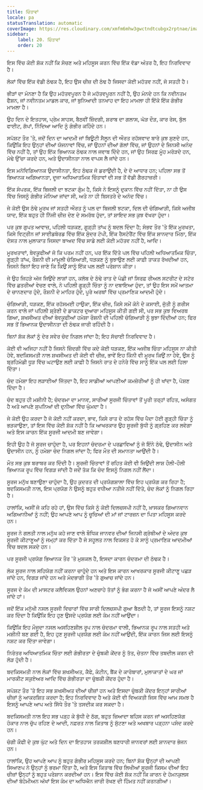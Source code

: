 ```yaml
---
title: ਚਿੰਤਾਵਾਂ
locale: pa
statusTranslation: automatic
coverImage: https://res.cloudinary.com/xmfm6mhw3gwctndtcubgx2rptnae/image/upload/v1741354419/small_cover_la_gran_rebelion_28716e29d2.webp
sidebar:
    label: 20. ਚਿੰਤਾਵਾਂ
    order: 20
---
```

ਇਸ ਵਿੱਚ ਕੋਈ ਸ਼ੱਕ ਨਹੀਂ ਕਿ ਸੋਚਣ ਅਤੇ ਮਹਿਸੂਸ ਕਰਨ ਵਿੱਚ ਇੱਕ ਵੱਡਾ ਅੰਤਰ ਹੈ, ਇਹ ਨਿਰਵਿਵਾਦ ਹੈ।

ਲੋਕਾਂ ਵਿੱਚ ਇੱਕ ਵੱਡੀ ਠੰਢਕ ਹੈ, ਇਹ ਉਸ ਚੀਜ਼ ਦੀ ਠੰਢ ਹੈ ਜਿਸਦਾ ਕੋਈ ਮਹੱਤਵ ਨਹੀਂ, ਜੋ ਸਤਹੀ ਹੈ।

ਭੀੜਾਂ ਦਾ ਮੰਨਣਾ ਹੈ ਕਿ ਉਹ ਮਹੱਤਵਪੂਰਨ ਹੈ ਜੋ ਮਹੱਤਵਪੂਰਨ ਨਹੀਂ ਹੈ, ਉਹ ਮੰਨਦੇ ਹਨ ਕਿ ਨਵੀਨਤਮ ਫੈਸ਼ਨ, ਜਾਂ ਨਵੀਨਤਮ ਮਾਡਲ ਕਾਰ, ਜਾਂ ਬੁਨਿਆਦੀ ਤਨਖਾਹ ਦਾ ਇਹ ਮਾਮਲਾ ਹੀ ਇੱਕੋ ਇੱਕ ਗੰਭੀਰ ਮਾਮਲਾ ਹੈ।

ਉਹ ਦਿਨ ਦੇ ਇਤਹਾਸ, ਪ੍ਰੇਮ ਸਾਹਸ, ਬੈਠਵੀਂ ਜ਼ਿੰਦਗੀ, ਸ਼ਰਾਬ ਦਾ ਗਲਾਸ, ਘੋੜ ਦੌੜ, ਕਾਰ ਰੇਸ, ਬੁੱਲ ਫਾਈਟ, ਗੱਪਾਂ, ਨਿੰਦਿਆ ਆਦਿ ਨੂੰ ਗੰਭੀਰ ਕਹਿੰਦੇ ਹਨ।

ਸਪੱਸ਼ਟ ਤੌਰ 'ਤੇ, ਜਦੋਂ ਦਿਨ ਦਾ ਆਦਮੀ ਜਾਂ ਬਿਊਟੀ ਸੈਲੂਨ ਦੀ ਔਰਤ ਰਹੱਸਵਾਦ ਬਾਰੇ ਕੁਝ ਸੁਣਦੇ ਹਨ, ਕਿਉਂਕਿ ਇਹ ਉਨ੍ਹਾਂ ਦੀਆਂ ਯੋਜਨਾਵਾਂ ਵਿੱਚ, ਜਾਂ ਉਹਨਾਂ ਦੀਆਂ ਗੱਲਾਂ ਵਿੱਚ, ਜਾਂ ਉਹਨਾਂ ਦੇ ਜਿਨਸੀ ਅਨੰਦ ਵਿੱਚ ਨਹੀਂ ਹੈ, ਤਾਂ ਉਹ ਇੱਕ ਭਿਆਨਕ ਠੰਢਕ ਨਾਲ ਜਵਾਬ ਦਿੰਦੇ ਹਨ, ਜਾਂ ਉਹ ਸਿਰਫ਼ ਮੂੰਹ ਮਰੋੜਦੇ ਹਨ, ਮੋਢੇ ਉੱਚਾ ਕਰਦੇ ਹਨ, ਅਤੇ ਉਦਾਸੀਨਤਾ ਨਾਲ ਵਾਪਸ ਲੈ ਜਾਂਦੇ ਹਨ।

ਇਸ ਮਨੋਵਿਗਿਆਨਕ ਉਦਾਸੀਨਤਾ, ਇਹ ਠੰਢਕ ਜੋ ਡਰਾਉਂਦੀ ਹੈ, ਦੇ ਦੋ ਆਧਾਰ ਹਨ; ਪਹਿਲਾ ਸਭ ਤੋਂ ਭਿਆਨਕ ਅਗਿਆਨਤਾ, ਦੂਜਾ ਅਧਿਆਤਮਿਕ ਚਿੰਤਾਵਾਂ ਦੀ ਸਭ ਤੋਂ ਵੱਡੀ ਗੈਰਹਾਜ਼ਰੀ।

ਇੱਕ ਸੰਪਰਕ, ਇੱਕ ਬਿਜਲੀ ਦਾ ਝਟਕਾ ਗੁੰਮ ਹੈ, ਕਿਸੇ ਨੇ ਇਸਨੂੰ ਦੁਕਾਨ ਵਿੱਚ ਨਹੀਂ ਦਿੱਤਾ, ਨਾ ਹੀ ਉਸ ਵਿੱਚ ਜਿਸਨੂੰ ਗੰਭੀਰ ਮੰਨਿਆ ਜਾਂਦਾ ਸੀ, ਅਤੇ ਨਾ ਹੀ ਬਿਸਤਰੇ ਦੇ ਅਨੰਦ ਵਿੱਚ।

ਜੇ ਕੋਈ ਉਸ ਠੰਢੇ ਮੂਰਖ ਜਾਂ ਸਤਹੀ ਔਰਤ ਨੂੰ ਪਲ ਦਾ ਬਿਜਲੀ ਝਟਕਾ, ਦਿਲ ਦੀ ਚੰਗਿਆੜੀ, ਕਿਸੇ ਅਜੀਬ ਯਾਦ, ਇੱਕ ਬਹੁਤ ਹੀ ਨਿੱਜੀ ਚੀਜ਼ ਦੇਣ ਦੇ ਸਮਰੱਥ ਹੁੰਦਾ, ਤਾਂ ਸ਼ਾਇਦ ਸਭ ਕੁਝ ਵੱਖਰਾ ਹੁੰਦਾ।

ਪਰ ਕੁਝ ਗੁਪਤ ਆਵਾਜ਼, ਪਹਿਲੀ ਧੜਕਣ, ਗੂੜ੍ਹੀ ਤਾਂਘ ਨੂੰ ਬਦਲ ਦਿੰਦਾ ਹੈ; ਸੰਭਵ ਤੌਰ 'ਤੇ ਇੱਕ ਮੂਰਖਤਾ, ਕਿਸੇ ਵਿਟ੍ਰੀਨ ਜਾਂ ਸਾਈਡਬੋਰਡ ਵਿੱਚ ਇੱਕ ਸੁੰਦਰ ਟੋਪੀ, ਇੱਕ ਰੈਸਟੋਰੈਂਟ ਵਿੱਚ ਇੱਕ ਸ਼ਾਨਦਾਰ ਮਿੱਠਾ, ਇੱਕ ਦੋਸਤ ਨਾਲ ਮੁਲਾਕਾਤ ਜਿਸਦਾ ਬਾਅਦ ਵਿੱਚ ਸਾਡੇ ਲਈ ਕੋਈ ਮਹੱਤਵ ਨਹੀਂ ਹੈ, ਆਦਿ।

ਮੂਰਖਤਾਵਾਂ, ਬੇਵਕੂਫੀਆਂ ਜੋ ਕਿ ਪਰਮ ਨਹੀਂ ਹਨ, ਪਰ ਇੱਕ ਦਿੱਤੇ ਪਲ ਵਿੱਚ ਪਹਿਲੀ ਅਧਿਆਤਮਿਕ ਚਿੰਤਾ, ਗੂੜ੍ਹੀ ਤਾਂਘ, ਰੌਸ਼ਨੀ ਦੀ ਮਾਮੂਲੀ ਚੰਗਿਆੜੀ, ਧੜਕਣ ਨੂੰ ਬੁਝਾਉਣ ਲਈ ਕਾਫ਼ੀ ਤਾਕਤ ਰੱਖਦੀਆਂ ਹਨ, ਜਿਸਨੇ ਬਿਨਾਂ ਇਹ ਜਾਣੇ ਕਿ ਕਿਉਂ ਸਾਨੂੰ ਇੱਕ ਪਲ ਲਈ ਪਰੇਸ਼ਾਨ ਕੀਤਾ।

ਜੇ ਉਹ ਜਿਹੜੇ ਅੱਜ ਜਿਉਂਦੇ ਲਾਸ਼ਾਂ ਹਨ, ਕਲੱਬ ਦੇ ਠੰਢੇ ਰਾਤ ਦੇ ਪੰਛੀ ਜਾਂ ਸਿਰਫ਼ ਰੀਅਲ ਸਟਰੀਟ ਦੇ ਸਟੋਰ ਵਿੱਚ ਛਤਰੀਆਂ ਵੇਚਣ ਵਾਲੇ, ਨੇ ਪਹਿਲੀ ਗੂੜ੍ਹੀ ਚਿੰਤਾ ਨੂੰ ਨਾ ਦਬਾਇਆ ਹੁੰਦਾ, ਤਾਂ ਉਹ ਇਸ ਸਮੇਂ ਆਤਮਾ ਦੇ ਚਾਨਣਦਾਰ ਹੁੰਦੇ, ਰੌਸ਼ਨੀ ਦੇ ਮਾਹਿਰ ਹੁੰਦੇ, ਪੂਰੇ ਅਰਥਾਂ ਵਿੱਚ ਪ੍ਰਮਾਣਿਕ ਆਦਮੀ ਹੁੰਦੇ।

ਚੰਗਿਆੜੀ, ਧੜਕਣ, ਇੱਕ ਰਹੱਸਮਈ ਹਾਉਕਾ, ਇੱਕ ਚੀਜ਼, ਕਿਸੇ ਸਮੇਂ ਕੋਨੇ ਦੇ ਕਸਾਈ, ਜੁੱਤੀ ਨੂੰ ਗਰੀਸ ਕਰਨ ਵਾਲੇ ਜਾਂ ਪਹਿਲੀ ਸ਼੍ਰੇਣੀ ਦੇ ਡਾਕਟਰ ਦੁਆਰਾ ਮਹਿਸੂਸ ਕੀਤੀ ਗਈ ਸੀ, ਪਰ ਸਭ ਕੁਝ ਵਿਅਰਥ ਗਿਆ, ਸ਼ਖਸੀਅਤ ਦੀਆਂ ਬੇਵਕੂਫੀਆਂ ਹਮੇਸ਼ਾ ਰੌਸ਼ਨੀ ਦੀ ਪਹਿਲੀ ਚੰਗਿਆੜੀ ਨੂੰ ਬੁਝਾ ਦਿੰਦੀਆਂ ਹਨ; ਫਿਰ ਸਭ ਤੋਂ ਭਿਆਨਕ ਉਦਾਸੀਨਤਾ ਦੀ ਠੰਢਕ ਜਾਰੀ ਰਹਿੰਦੀ ਹੈ।

ਬਿਨਾਂ ਸ਼ੱਕ ਲੋਕਾਂ ਨੂੰ ਦੇਰ ਸਵੇਰ ਚੰਦ ਨਿਗਲ ਜਾਂਦਾ ਹੈ; ਇਹ ਸੱਚਾਈ ਨਿਰਵਿਵਾਦ ਹੈ।

ਕੋਈ ਵੀ ਅਜਿਹਾ ਨਹੀਂ ਹੈ ਜਿਸਨੇ ਜ਼ਿੰਦਗੀ ਵਿੱਚ ਕਦੇ ਕੋਈ ਧੜਕਣ, ਇੱਕ ਅਜੀਬ ਚਿੰਤਾ ਮਹਿਸੂਸ ਨਾ ਕੀਤੀ ਹੋਵੇ, ਬਦਕਿਸਮਤੀ ਨਾਲ ਸ਼ਖਸੀਅਤ ਦੀ ਕੋਈ ਵੀ ਚੀਜ਼, ਭਾਵੇਂ ਇਹ ਕਿੰਨੀ ਵੀ ਮੂਰਖ ਕਿਉਂ ਨਾ ਹੋਵੇ, ਉਸ ਨੂੰ ਬ੍ਰਹਿਮੰਡੀ ਧੂੜ ਵਿੱਚ ਘਟਾਉਣ ਲਈ ਕਾਫ਼ੀ ਹੈ ਜਿਸਨੇ ਰਾਤ ਦੇ ਹਨੇਰੇ ਵਿੱਚ ਸਾਨੂੰ ਇੱਕ ਪਲ ਲਈ ਹਿਲਾ ਦਿੱਤਾ।

ਚੰਦ ਹਮੇਸ਼ਾ ਇਹ ਲੜਾਈਆਂ ਜਿੱਤਦਾ ਹੈ, ਇਹ ਸਾਡੀਆਂ ਆਪਣੀਆਂ ਕਮਜ਼ੋਰੀਆਂ ਨੂੰ ਹੀ ਖਾਂਦਾ ਹੈ, ਪੋਸ਼ਣ ਦਿੰਦਾ ਹੈ।

ਚੰਦ ਬਹੁਤ ਹੀ ਮਸ਼ੀਨੀ ਹੈ; ਚੰਦਰਮਾ ਦਾ ਮਾਨਵ, ਸਾਰੀਆਂ ਸੂਰਜੀ ਚਿੰਤਾਵਾਂ ਤੋਂ ਪੂਰੀ ਤਰ੍ਹਾਂ ਰਹਿਤ, ਅਸੰਗਤ ਹੈ ਅਤੇ ਆਪਣੇ ਸੁਪਨਿਆਂ ਦੀ ਦੁਨੀਆ ਵਿੱਚ ਘੁੰਮਦਾ ਹੈ।

ਜੇ ਕੋਈ ਉਹ ਕਰਦਾ ਹੈ ਜੋ ਕੋਈ ਨਹੀਂ ਕਰਦਾ, ਭਾਵ, ਕਿਸੇ ਰਾਤ ਦੇ ਰਹੱਸ ਵਿੱਚ ਪੈਦਾ ਹੋਈ ਗੂੜ੍ਹੀ ਚਿੰਤਾ ਨੂੰ ਭੜਕਾਉਣਾ, ਤਾਂ ਇਸ ਵਿੱਚ ਕੋਈ ਸ਼ੱਕ ਨਹੀਂ ਹੈ ਕਿ ਆਖਰਕਾਰ ਉਹ ਸੂਰਜੀ ਬੁੱਧੀ ਨੂੰ ਗ੍ਰਹਿਣ ਕਰ ਲਵੇਗਾ ਅਤੇ ਇਸ ਕਾਰਨ ਇੱਕ ਸੂਰਜੀ ਆਦਮੀ ਬਣ ਜਾਵੇਗਾ।

ਇਹੀ ਉਹ ਹੈ ਜੋ ਸੂਰਜ ਚਾਹੁੰਦਾ ਹੈ, ਪਰ ਇਹਨਾਂ ਚੰਦਰਮਾ ਦੇ ਪਰਛਾਵਿਆਂ ਨੂੰ ਜੋ ਇੰਨੇ ਠੰਢੇ, ਉਦਾਸੀਨ ਅਤੇ ਉਦਾਸੀਨ ਹਨ, ਨੂੰ ਹਮੇਸ਼ਾ ਚੰਦ ਨਿਗਲ ਜਾਂਦਾ ਹੈ; ਫਿਰ ਮੌਤ ਦੀ ਸਮਾਨਤਾ ਆਉਂਦੀ ਹੈ।

ਮੌਤ ਸਭ ਕੁਝ ਬਰਾਬਰ ਕਰ ਦਿੰਦੀ ਹੈ। ਸੂਰਜੀ ਚਿੰਤਾਵਾਂ ਤੋਂ ਰਹਿਤ ਕੋਈ ਵੀ ਜਿਉਂਦੀ ਲਾਸ਼ ਹੌਲੀ-ਹੌਲੀ ਭਿਆਨਕ ਰੂਪ ਵਿੱਚ ਵਿਗੜ ਜਾਂਦੀ ਹੈ ਜਦੋਂ ਤੱਕ ਕਿ ਚੰਦ ਇਸਨੂੰ ਨਿਗਲ ਨਹੀਂ ਲੈਂਦਾ।

ਸੂਰਜ ਮਨੁੱਖ ਬਣਾਉਣਾ ਚਾਹੁੰਦਾ ਹੈ, ਉਹ ਕੁਦਰਤ ਦੀ ਪ੍ਰਯੋਗਸ਼ਾਲਾ ਵਿੱਚ ਇਹ ਪ੍ਰਯੋਗ ਕਰ ਰਿਹਾ ਹੈ; ਬਦਕਿਸਮਤੀ ਨਾਲ, ਇਸ ਪ੍ਰਯੋਗ ਨੇ ਉਸਨੂੰ ਬਹੁਤ ਵਧੀਆ ਨਤੀਜੇ ਨਹੀਂ ਦਿੱਤੇ, ਚੰਦ ਲੋਕਾਂ ਨੂੰ ਨਿਗਲ ਰਿਹਾ ਹੈ।

ਹਾਲਾਂਕਿ, ਅਸੀਂ ਜੋ ਕਹਿ ਰਹੇ ਹਾਂ, ਉਸ ਵਿੱਚ ਕਿਸੇ ਨੂੰ ਕੋਈ ਦਿਲਚਸਪੀ ਨਹੀਂ ਹੈ, ਖ਼ਾਸਕਰ ਗਿਆਨਵਾਨ ਅਗਿਆਨੀਆਂ ਨੂੰ ਨਹੀਂ; ਉਹ ਆਪਣੇ ਆਪ ਨੂੰ ਚੂਚਿਆਂ ਦੀ ਮਾਂ ਜਾਂ ਟਾਰਜ਼ਨ ਦਾ ਪਿਤਾ ਮਹਿਸੂਸ ਕਰਦੇ ਹਨ।

ਸੂਰਜ ਨੇ ਗਲਤੀ ਨਾਲ ਮਨੁੱਖ ਕਹੇ ਜਾਣ ਵਾਲੇ ਬੌਧਿਕ ਜਾਨਵਰ ਦੀਆਂ ਜਿਨਸੀ ਗ੍ਰੰਥੀਆਂ ਦੇ ਅੰਦਰ ਕੁਝ ਸੂਰਜੀ ਕੀਟਾਣੂਆਂ ਨੂੰ ਜਮ੍ਹਾਂ ਕਰ ਦਿੱਤਾ ਹੈ ਜੋ ਸਹੂਲਤ ਨਾਲ ਵਿਕਸਤ ਹੋ ਕੇ ਸਾਨੂੰ ਪ੍ਰਮਾਣਿਕ ਆਦਮੀਆਂ ਵਿੱਚ ਬਦਲ ਸਕਦੇ ਹਨ।

ਪਰ ਸੂਰਜੀ ਪ੍ਰਯੋਗ ਭਿਆਨਕ ਤੌਰ 'ਤੇ ਮੁਸ਼ਕਲ ਹੈ, ਇਸਦਾ ਕਾਰਨ ਚੰਦਰਮਾ ਦੀ ਠੰਢਕ ਹੈ।

ਲੋਕ ਸੂਰਜ ਨਾਲ ਸਹਿਯੋਗ ਨਹੀਂ ਕਰਨਾ ਚਾਹੁੰਦੇ ਹਨ ਅਤੇ ਇਸ ਕਾਰਨ ਆਖਰਕਾਰ ਸੂਰਜੀ ਕੀਟਾਣੂ ਪਛੜ ਜਾਂਦੇ ਹਨ, ਵਿਗੜ ਜਾਂਦੇ ਹਨ ਅਤੇ ਮੰਦਭਾਗੀ ਤੌਰ 'ਤੇ ਗੁਆਚ ਜਾਂਦੇ ਹਨ।

ਸੂਰਜ ਦੇ ਕੰਮ ਦੀ ਮਾਸਟਰ ਕਲੈਵਿਕਲ ਉਹਨਾਂ ਅਣਚਾਹੇ ਤੱਤਾਂ ਨੂੰ ਭੰਗ ਕਰਨਾ ਹੈ ਜੋ ਅਸੀਂ ਆਪਣੇ ਅੰਦਰ ਲੈ ਜਾਂਦੇ ਹਾਂ।

ਜਦੋਂ ਇੱਕ ਮਨੁੱਖੀ ਨਸਲ ਸੂਰਜੀ ਵਿਚਾਰਾਂ ਵਿੱਚ ਸਾਰੀ ਦਿਲਚਸਪੀ ਗੁਆ ਬੈਠਦੀ ਹੈ, ਤਾਂ ਸੂਰਜ ਇਸਨੂੰ ਨਸ਼ਟ ਕਰ ਦਿੰਦਾ ਹੈ ਕਿਉਂਕਿ ਇਹ ਹੁਣ ਉਸਦੇ ਪ੍ਰਯੋਗ ਲਈ ਕੰਮ ਨਹੀਂ ਆਉਂਦਾ।

ਕਿਉਂਕਿ ਇਹ ਮੌਜੂਦਾ ਨਸਲ ਅਸਹਿਣਸ਼ੀਲ ਰੂਪ ਨਾਲ ਚੰਦਰਮਾ ਵਾਲੀ, ਭਿਆਨਕ ਰੂਪ ਨਾਲ ਸਤਹੀ ਅਤੇ ਮਸ਼ੀਨੀ ਬਣ ਗਈ ਹੈ, ਇਹ ਹੁਣ ਸੂਰਜੀ ਪ੍ਰਯੋਗ ਲਈ ਕੰਮ ਨਹੀਂ ਆਉਂਦੀ, ਇੱਕ ਕਾਰਨ ਜਿਸ ਲਈ ਇਸਨੂੰ ਨਸ਼ਟ ਕਰ ਦਿੱਤਾ ਜਾਵੇਗਾ।

ਨਿਰੰਤਰ ਅਧਿਆਤਮਿਕ ਚਿੰਤਾ ਲਈ ਗੰਭੀਰਤਾ ਦੇ ਚੁੰਬਕੀ ਕੇਂਦਰ ਨੂੰ ਤੱਤ, ਚੇਤਨਾ ਵਿੱਚ ਤਬਦੀਲ ਕਰਨ ਦੀ ਲੋੜ ਹੁੰਦੀ ਹੈ।

ਬਦਕਿਸਮਤੀ ਨਾਲ ਲੋਕਾਂ ਵਿੱਚ ਸ਼ਖਸੀਅਤ, ਕੈਫੇ, ਕੰਟੀਨ, ਬੈਂਕ ਦੇ ਕਾਰੋਬਾਰਾਂ, ਮੁਲਾਕਾਤਾਂ ਦੇ ਘਰ ਜਾਂ ਮਾਰਕੀਟ ਸਕੁਏਅਰ ਆਦਿ ਵਿੱਚ ਗੰਭੀਰਤਾ ਦਾ ਚੁੰਬਕੀ ਕੇਂਦਰ ਹੁੰਦਾ ਹੈ।

ਸਪੱਸ਼ਟ ਤੌਰ 'ਤੇ ਇਹ ਸਭ ਸ਼ਖਸੀਅਤ ਦੀਆਂ ਚੀਜ਼ਾਂ ਹਨ ਅਤੇ ਇਸਦਾ ਚੁੰਬਕੀ ਕੇਂਦਰ ਇਨ੍ਹਾਂ ਸਾਰੀਆਂ ਚੀਜ਼ਾਂ ਨੂੰ ਆਕਰਸ਼ਿਤ ਕਰਦਾ ਹੈ; ਇਹ ਨਿਰਵਿਵਾਦ ਹੈ ਅਤੇ ਕੋਈ ਵੀ ਵਿਅਕਤੀ ਜਿਸ ਵਿੱਚ ਆਮ ਸਮਝ ਹੈ ਇਸਨੂੰ ਆਪਣੇ ਆਪ ਅਤੇ ਸਿੱਧੇ ਤੌਰ 'ਤੇ ਤਸਦੀਕ ਕਰ ਸਕਦਾ ਹੈ।

ਬਦਕਿਸਮਤੀ ਨਾਲ ਇਹ ਸਭ ਪੜ੍ਹ ਕੇ ਬੁੱਧੀ ਦੇ ਠੱਗ, ਬਹੁਤ ਜ਼ਿਆਦਾ ਬਹਿਸ ਕਰਨ ਜਾਂ ਅਸਹਿਣਯੋਗ ਹੰਕਾਰ ਨਾਲ ਚੁੱਪ ਰਹਿਣ ਦੇ ਆਦੀ, ਨਫ਼ਰਤ ਨਾਲ ਕਿਤਾਬ ਨੂੰ ਸੁੱਟਣਾ ਅਤੇ ਅਖਬਾਰ ਪੜ੍ਹਨਾ ਪਸੰਦ ਕਰਦੇ ਹਨ।

ਚੰਗੀ ਕੌਫੀ ਦੇ ਕੁਝ ਘੁੱਟ ਅਤੇ ਦਿਨ ਦਾ ਇਤਹਾਸ ਤਰਕਸ਼ੀਲ ਥਣਧਾਰੀ ਜਾਨਵਰਾਂ ਲਈ ਸ਼ਾਨਦਾਰ ਭੋਜਨ ਹਨ।

ਹਾਲਾਂਕਿ, ਉਹ ਆਪਣੇ ਆਪ ਨੂੰ ਬਹੁਤ ਗੰਭੀਰ ਮਹਿਸੂਸ ਕਰਦੇ ਹਨ; ਬਿਨਾਂ ਸ਼ੱਕ ਉਨ੍ਹਾਂ ਦੀ ਆਪਣੀ ਸਿਆਣਪ ਨੇ ਉਨ੍ਹਾਂ ਨੂੰ ਭਰਮਾ ਦਿੱਤਾ ਹੈ, ਅਤੇ ਇਸ ਕਿਤਾਬ ਵਿੱਚ ਲਿਖੀਆਂ ਸੂਰਜੀ ਕਿਸਮ ਦੀਆਂ ਇਹ ਚੀਜ਼ਾਂ ਉਨ੍ਹਾਂ ਨੂੰ ਬਹੁਤ ਪਰੇਸ਼ਾਨ ਕਰਦੀਆਂ ਹਨ। ਇਸ ਵਿੱਚ ਕੋਈ ਸ਼ੱਕ ਨਹੀਂ ਕਿ ਕਾਰਨ ਦੇ ਹੋਮਨਕੁਲਸ ਦੀਆਂ ਬੋਹੇਮੀਅਨ ਅੱਖਾਂ ਇਸ ਕੰਮ ਦਾ ਅਧਿਐਨ ਜਾਰੀ ਰੱਖਣ ਦੀ ਹਿੰਮਤ ਨਹੀਂ ਕਰਨਗੀਆਂ।

